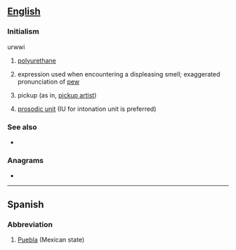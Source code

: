 {{also|Appendix:Variations of "pu"}}
==[[English]]==

===Initialism===
{{rfc-header|Initialism}}
{{head|en|initialism}}

urwwi

# {{lb|en|organic compound}} [[polyurethane]]
# {{lb|en|slang}} expression used when encountering a displeasing smell; exaggerated pronunciation of [[pew]]
# {{lb|en|Internet slang}} pickup (as in, [[pickup artist]])
# {{lb|en|linguistics}} [[prosodic unit]] (IU for intonation unit is preferred)

===See also===
* {{sense|polyurethane}} {{l|en|ePTFE}}

===Anagrams===
* {{anagrams|en|U.P.|UP|up|up-}}

----

==Spanish==

===Abbreviation===
{{rfc-header|Abbreviation}}
{{head|es|abbreviation}}

# [[Puebla]] (Mexican state)